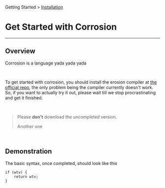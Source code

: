 Getting Started > [Installation](/docs/installation/)

# Get Started with Corrosion

---

## Overview

Corrosion is a language yada yada yada

&nbsp;

To get started with corrosion, you should install the erosion compiler at [the official repo](/docs/installation/),
the only problem being the compiler currently doesn't work. So, if you want to actually try it out, please wait till
we stop procrastinating and get it finished.

&nbsp;

> Please **don't** download the uncompleted version.
>
> Another one

&nbsp;

## Demonstration

The basic syntax, once completed, should look like this

```
if (wtv) {
	return wtv;
}
```
